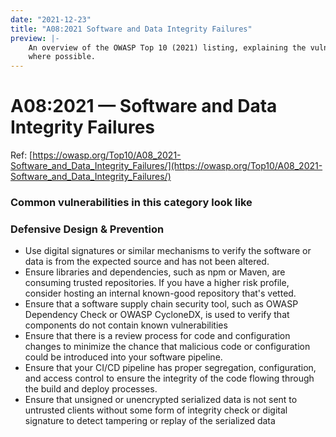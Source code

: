 ```yaml
---
date: "2021-12-23"
title: "A08:2021 Software and Data Integrity Failures"
preview: |-
    An overview of the OWASP Top 10 (2021) listing, explaining the vulnerabilities and throwing in examples 
    where possible.
---
```


# A08:2021 &mdash; Software and Data Integrity Failures

Ref: [https://owasp.org/Top10/A08_2021-Software_and_Data_Integrity_Failures/](https://owasp.org/Top10/A08_2021-Software_and_Data_Integrity_Failures/)


### Common vulnerabilities in this category look like


### Defensive Design & Prevention

- Use digital signatures or similar mechanisms to verify the software or data is from the expected source and has not been altered.
- Ensure libraries and dependencies, such as npm or Maven, are consuming trusted repositories. If you have a higher risk profile, consider hosting an internal known-good repository that's vetted.
- Ensure that a software supply chain security tool, such as OWASP Dependency Check or OWASP CycloneDX, is used to verify that components do not contain known vulnerabilities
- Ensure that there is a review process for code and configuration changes to minimize the chance that malicious code or configuration could be introduced into your software pipeline.
- Ensure that your CI/CD pipeline has proper segregation, configuration, and access control to ensure the integrity of the code flowing through the build and deploy processes.
- Ensure that unsigned or unencrypted serialized data is not sent to untrusted clients without some form of integrity check or digital signature to detect tampering or replay of the serialized data

